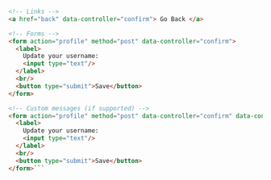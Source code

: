 ```html
<!-- Links -->
<a href="back" data-controller="confirm"> Go Back </a>

<!-- Forms -->
<form action="profile" method="post" data-controller="confirm">
  <label>
    Update your username:
    <input type="text"/>
  </label>
  <br/>
  <button type="submit">Save</button>
</form>

<!-- Custom messages (if supported) -->
<form action="profile" method="post" data-controller="confirm" data-confirm-message="You can only do this once. Are you sure?">
  <label>
    Update your username:
    <input type="text"/>
  </label>
  <br/>
  <button type="submit">Save</button>
</form>```